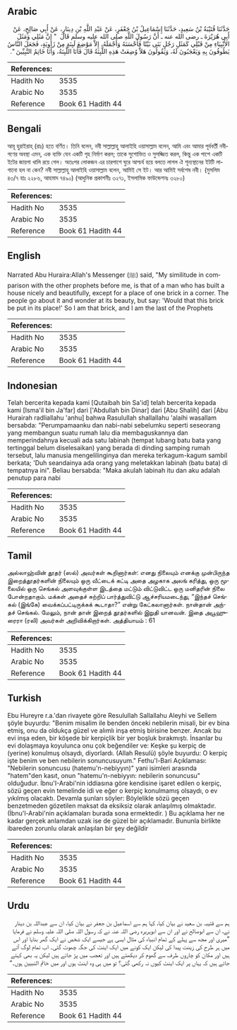 ## Arabic


<div dir="rtl" lang="ar" style={{fontSize:'larger',backgroundColor:'#f8f9fa',padding:20}}>
حَدَّثَنَا قُتَيْبَةُ بْنُ سَعِيدٍ، حَدَّثَنَا إِسْمَاعِيلُ بْنُ جَعْفَرٍ، عَنْ عَبْدِ اللَّهِ بْنِ دِينَارٍ، عَنْ أَبِي صَالِحٍ، عَنْ أَبِي هُرَيْرَةَ ـ رضى الله عنه ـ أَنَّ رَسُولَ اللَّهِ صلى الله عليه وسلم قَالَ ‏ "‏ إِنَّ مَثَلِي وَمَثَلَ الأَنْبِيَاءِ مِنْ قَبْلِي كَمَثَلِ رَجُلٍ بَنَى بَيْتًا فَأَحْسَنَهُ وَأَجْمَلَهُ، إِلاَّ مَوْضِعَ لَبِنَةٍ مِنْ زَاوِيَةٍ، فَجَعَلَ النَّاسُ يَطُوفُونَ بِهِ وَيَعْجَبُونَ لَهُ، وَيَقُولُونَ هَلاَّ وُضِعَتْ هَذِهِ اللَّبِنَةُ قَالَ فَأَنَا اللَّبِنَةُ، وَأَنَا خَاتِمُ النَّبِيِّينَ ‏"‏‏.‏
</div>
<div style={{backgroundColor:'#f8f9fa',padding:20, marginBottom: 10}}><table> <thead> <tr> <th>References:</th> <th></th> </tr> </thead> <tbody><tr><td>Hadith No</td><td>3535</td></tr><tr><td>Arabic No</td><td>3535</td></tr><tr><td>Reference</td><td>Book 61 Hadith 44</td></tr></tbody></table></div>

## Bengali


<div dir="ltr" lang="bn" style={{fontSize:'larger',backgroundColor:'#f8f9fa',padding:20}}>
আবূ হুরাইরাহ্ (রাঃ) হতে বর্ণিত। তিনি বলেন, নবী সাল্লাল্লাহু আলাইহি ওয়াসাল্লাম বলেন, আমি এবং আমার পূর্ববর্তী নবীগণের অবস্থা এমন, এক ব্যক্তি যেন একটি গৃহ নির্মাণ করল; তাকে সুশোভিত ও সুসজ্জিত করল, কিন্তু এক পাশে একটি ইটের জায়গা খালি রয়ে গেল। অতঃপর লোকজন এর চারপাশে ঘুরে আশ্চর্য হয়ে বলতে লাগল ঐ শূন্যস্থানের ইটটি লাগানো হল না কেন? নবী সাল্লাল্লাহু আলাইহি ওয়াসাল্লাম বলেন, আমিই সে ইট। আর আমিই সর্বশেষ নবী। (মুসলিম ৪৩/৭ হাঃ ২২৮৬, আহমাদ ৭৪৯০) (আধুনিক প্রকাশনীঃ ৩২৭১, ইসলামিক ফাউন্ডেশনঃ ৩২৮০)
</div>
<div style={{backgroundColor:'#f8f9fa',padding:20, marginBottom: 10}}><table> <thead> <tr> <th>References:</th> <th></th> </tr> </thead> <tbody><tr><td>Hadith No</td><td>3535</td></tr><tr><td>Arabic No</td><td>3535</td></tr><tr><td>Reference</td><td>Book 61 Hadith 44</td></tr></tbody></table></div>

## English


<div dir="ltr" lang="en" style={{fontSize:'larger',backgroundColor:'#f8f9fa',padding:20}}>
Narrated Abu Huraira:Allah's Messenger (ﷺ) said, "My similitude in comparison with the other prophets before me, is that of a man who has built a house nicely and beautifully, except for a place of one brick in a corner. The people go about it and wonder at its beauty, but say: 'Would that this brick be put in its place!' So I am that brick, and I am the last of the Prophets
</div>
<div style={{backgroundColor:'#f8f9fa',padding:20, marginBottom: 10}}><table> <thead> <tr> <th>References:</th> <th></th> </tr> </thead> <tbody><tr><td>Hadith No</td><td>3535</td></tr><tr><td>Arabic No</td><td>3535</td></tr><tr><td>Reference</td><td>Book 61 Hadith 44</td></tr></tbody></table></div>

## Indonesian


<div dir="ltr" lang="id" style={{fontSize:'larger',backgroundColor:'#f8f9fa',padding:20}}>
Telah bercerita kepada kami [Qutaibah bin Sa'id] telah bercerita kepada kami [Isma'il bin Ja'far] dari ['Abdullah bin Dinar] dari [Abu Shalih] dari [Abu Hurairah radliallahu 'anhu] bahwa Rasulullah shallallahu 'alaihi wasallam bersabda: "Perumpamaanku dan nabi-nabi sebelumku seperti seseorang yang membangun suatu rumah lalu dia membaguskannya dan memperindahnya kecuali ada satu labinah (tempat lubang batu bata yang tertinggal belum diselesaikan) yang berada di dinding samping rumah tersebut, lalu manusia mengelilinginya dan mereka terkagum-kagum sambil berkata; 'Duh seandainya ada orang yang meletakkan labinah (batu bata) di tempatnya ini". Beliau bersabda: "Maka akulah labinah itu dan aku adalah penutup para nabi
</div>
<div style={{backgroundColor:'#f8f9fa',padding:20, marginBottom: 10}}><table> <thead> <tr> <th>References:</th> <th></th> </tr> </thead> <tbody><tr><td>Hadith No</td><td>3535</td></tr><tr><td>Arabic No</td><td>3535</td></tr><tr><td>Reference</td><td>Book 61 Hadith 44</td></tr></tbody></table></div>

## Tamil


<div dir="ltr" lang="ta" style={{fontSize:'larger',backgroundColor:'#f8f9fa',padding:20}}>
அல்லாஹ்வின் தூதர் (ஸல்) அவர்கள் கூறினார்கள்: எனது நிலையும் எனக்கு முன்பிருந்த இறைத்தூதர்களின் நிலையும் ஒரு வீட்டைக் கட்டி அதை அழகாக அலங் கரித்து, ஒரு மூலையில் ஒரு செங்கல் அளவுக்குள்ள இடத்தை மட்டும் விட்டுவிட்ட ஒரு மனிதரின் நிலை போன்றதாகும். மக்கள் அதைச் சுற்றிப் பார்த்துவிட்டு ஆச்சரியமடைந்து, “இந்தச் செங்கல் (இங்கே) வைக்கப்பட்டிருக்கக் கூடாதா?” என்று கேட்கலானார்கள். நான்தான் அந்தச் செங்கல். மேலும், நான் தான் இறைத் தூதர்களில் இறுதி யானவன். இதை அபூஹுரைரா (ரலி) அவர்கள் அறிவிக்கிறார்கள். அத்தியாயம் : 61
</div>
<div style={{backgroundColor:'#f8f9fa',padding:20, marginBottom: 10}}><table> <thead> <tr> <th>References:</th> <th></th> </tr> </thead> <tbody><tr><td>Hadith No</td><td>3535</td></tr><tr><td>Arabic No</td><td>3535</td></tr><tr><td>Reference</td><td>Book 61 Hadith 44</td></tr></tbody></table></div>

## Turkish


<div dir="ltr" lang="tr" style={{fontSize:'larger',backgroundColor:'#f8f9fa',padding:20}}>
Ebu Hureyre r.a.'dan rivayete göre Resulullah Sallallahu Aleyhi ve Sellem şöyle buyurdu: "Benim misalim ile benden önceki nebilerin misali, bir ev bina etmiş, onu da oldukça güzel ve alımlı inşa etmiş birisine benzer. Ancak bu evi inşa eden, bir köşede bir kerpiçlik bir yer boşluk bırakmıştı. İnsanlar bu evi dolaşmaya koyulunca onu çok beğendiler ve: Keşke şu kerpiç de (yerine) konulmuş olsaydı, diyorlardı. (Allah Resulü) şöyle buyurdu: O kerpiç işte benim ve ben nebilerin sonuncusuyum." Fethu'l-Bari Açıklaması: "Nebilerin sonuncusu (hatemu'n-nebiyyın)" yani isimleri arasında "hatem"den kasıt, onun "hatemu'n-nebiyyın: nebilerin sonuncusu" olduğudur. İbnu'I-Arabi'nin iddiasına göre kendisine işaret edilen o kerpiç, sözü geçen evin temelinde idi ve eğer o kerpiç konulmamış olsaydı, o ev yıkılmış olacaktı. Devamla şunları söyler: Böylelikle sözü geçen benzetmeden gözetilen maksat da eksiksiz olarak anlaşılmış olmaktadır. (İbnu'l-Arabi'nin açıklamaları burada sona ermektedir. ) Bu açıklama her ne kadar gerçek anlamdan uzak ise de güzel bir açıklamadır. Bununla birlikte ibareden zorunlu olarak anlaşılan bir şey değildir
</div>
<div style={{backgroundColor:'#f8f9fa',padding:20, marginBottom: 10}}><table> <thead> <tr> <th>References:</th> <th></th> </tr> </thead> <tbody><tr><td>Hadith No</td><td>3535</td></tr><tr><td>Arabic No</td><td>3535</td></tr><tr><td>Reference</td><td>Book 61 Hadith 44</td></tr></tbody></table></div>

## Urdu


<div dir="rtl" lang="ur" style={{fontSize:'larger',backgroundColor:'#f8f9fa',padding:20}}>
ہم سے قتیبہ بن سعید نے بیان کیا، کہا ہم سے اسماعیل بن جعفر نے بیان کیا، ان سے عبداللہ بن دینار نے، ان سے ابوصالح نے اور ان سے ابوہریرہ رضی اللہ عنہ نے کہ رسول اللہ صلی اللہ علیہ وسلم نے فرمایا ”میری اور مجھ سے پہلے کے تمام انبیاء کی مثال ایسی ہے جیسے ایک شخص نے ایک گھر بنایا اور اس میں ہر طرح کی زینت پیدا کی لیکن ایک کونے میں ایک اینٹ کی جگہ چھوٹ گئی۔ اب تمام لوگ آتے ہیں اور مکان کو چاروں طرف سے گھوم کر دیکھتے ہیں اور تعجب میں پڑ جاتے ہیں لیکن یہ بھی کہتے جاتے ہیں کہ یہاں پر ایک اینٹ کیوں نہ رکھی گئی؟ تو میں ہی وہ اینٹ ہوں اور میں خاتم النبیین ہوں۔“
</div>
<div style={{backgroundColor:'#f8f9fa',padding:20, marginBottom: 10}}><table> <thead> <tr> <th>References:</th> <th></th> </tr> </thead> <tbody><tr><td>Hadith No</td><td>3535</td></tr><tr><td>Arabic No</td><td>3535</td></tr><tr><td>Reference</td><td>Book 61 Hadith 44</td></tr></tbody></table></div>